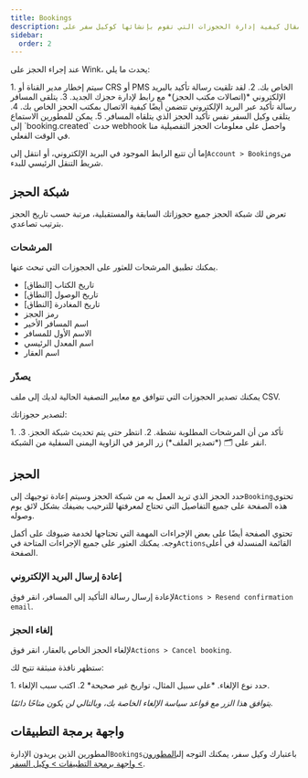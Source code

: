 ```yaml
---
title: Bookings
description: يوضح لك هذا المقال كيفية إدارة الحجوزات التي تقوم بإنشائها كوكيل سفر على Wink.
sidebar:
  order: 2
---
```


عند إجراء الحجز على Wink، يحدث ما يلي:

<Steps>
  1. سيتم إخطار مدير القناة أو CRS أو PMS الخاص بك.
  2. لقد تلقيت رسالة تأكيد بالبريد الإلكتروني *(اتصالات مكتب الحجز)* مع رابط لإدارة حجزك الجديد.
  3. يتلقى المسافر رسالة تأكيد عبر البريد الإلكتروني تتضمن أيضًا كيفية الاتصال بمكتب الحجز الخاص بك.
  4. يتلقى وكيل السفر نفس تأكيد الحجز الذي يتلقاه المسافر.
  5. يمكن للمطورين الاستماع إلى `booking.created` حدث webhook واحصل على معلومات الحجز التفصيلية منا في الوقت الفعلي.
</Steps>


إما أن تتبع الرابط الموجود في البريد الإلكتروني، أو انتقل إلى`Account > Bookings`من شريط التنقل الرئيسي للبدء.

## شبكة الحجز

تعرض لك شبكة الحجز جميع حجوزاتك السابقة والمستقبلية، مرتبة حسب تاريخ الحجز بترتيب تصاعدي.

### المرشحات

يمكنك تطبيق المرشحات للعثور على الحجوزات التي تبحث عنها.

* تاريخ الكتاب \[النطاق]
* تاريخ الوصول \[النطاق]
* تاريخ المغادرة \[النطاق]
* رمز الحجز
* اسم المسافر الأخير
* الاسم الأول للمسافر
* اسم المعدل الرئيسي
* اسم العقار

### يصدّر

يمكنك تصدير الحجوزات التي تتوافق مع معايير التصفية الحالية لديك إلى ملف CSV.

لتصدير حجوزاتك:

<Steps>
  1. تأكد من أن المرشحات المطلوبة نشطة.
  2. انتظر حتى يتم تحديث شبكة الحجز.
  3. انقر على 🗂️ (*تصدير الملف*) زر الرمز في الزاوية اليمنى السفلية من الشبكة.
</Steps>


## الحجز

حدد الحجز الذي تريد العمل به من شبكة الحجز وسيتم إعادة توجيهك إلى`Booking`تحتوي هذه الصفحة على جميع التفاصيل التي تحتاج لمعرفتها للترحيب بضيفك بشكل لائق يوم وصوله.

تحتوي الصفحة أيضًا على بعض الإجراءات المهمة التي تحتاجها لخدمة ضيوفك على أكمل وجه. يمكنك العثور على جميع الإجراءات المتاحة في`Actions`القائمة المنسدلة في أعلى الصفحة.

### إعادة إرسال البريد الإلكتروني

لإعادة إرسال رسالة التأكيد إلى المسافر، انقر فوق`Actions > Resend confirmation email`.

### إلغاء الحجز

لإلغاء الحجز الخاص بالعقار، انقر فوق`Actions > Cancel booking`.

ستظهر نافذة منبثقة تتيح لك:

<Steps>
  1. حدد نوع الإلغاء. *على سبيل المثال، تواريخ غير صحيحة*
  2. اكتب سبب الإلغاء.
</Steps>


*يتوافق هذا الزر مع قواعد سياسة الإلغاء الخاصة بك، وبالتالي لن يكون متاحًا دائمًا.*

## واجهة برمجة التطبيقات

المطورين الذين يريدون الإدارة`Bookings`باعتبارك وكيل سفر، يمكنك التوجه إلى[المطورون > واجهة برمجة التطبيقات > وكيل السفر](/developers/apis/#travel-agent-api).

